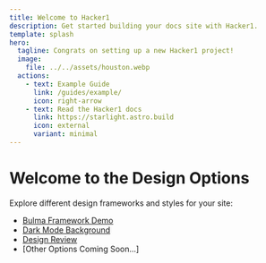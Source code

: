```yaml
---
title: Welcome to Hacker1
description: Get started building your docs site with Hacker1.
template: splash
hero:
  tagline: Congrats on setting up a new Hacker1 project!
  image:
    file: ../../assets/houston.webp
  actions:
    - text: Example Guide
      link: /guides/example/
      icon: right-arrow
    - text: Read the Hacker1 docs
      link: https://starlight.astro.build
      icon: external
      variant: minimal
---
```



<Navbar />

# Welcome to the Design Options

Explore different design frameworks and styles for your site:

- [Bulma Framework Demo](/bulma)
- [Dark Mode Background](/dark-mode-background)
- [Design Review](./design-review.md)
- [Other Options Coming Soon...]
